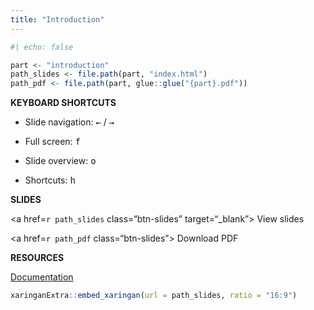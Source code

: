 ```yaml
---
title: "Introduction"
---
```


```r
#| echo: false

part <- "introduction"
path_slides <- file.path(part, "index.html")
path_pdf <- file.path(part, glue::glue("{part}.pdf"))
```

::: {.grid}

::: {.g-col-3}

**KEYBOARD SHORTCUTS**

- Slide navigation: <kbd>←</kbd> / <kbd>→</kbd>

- Full screen: <kbd>f</kbd>

- Slide overview: <kbd>o</kbd>

- Shortcuts: <kbd>h</kbd>

:::

::: {.g-col-3}

::: {.class-buttons}

**SLIDES**

<a href=`r path_slides` class="btn-slides" target="_blank"><i class="fas fa-external-link-alt"></i> View slides</a>

<a href=`r path_pdf` class="btn-slides"><i class="fas fa-file-pdf"></i> Download PDF</a>

:::

:::

::: {.g-col-3}

::: {.class-buttons}

**RESOURCES**

<a href="https://jhelvy.github.io/cbcTools/" class="btn-notes"><i class="fas fa-external-link-alt"></i> Documentation</a>

:::

:::

:::

```r
xaringanExtra::embed_xaringan(url = path_slides, ratio = "16:9")
```
